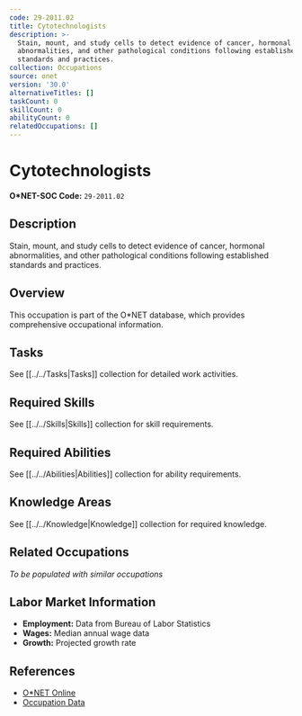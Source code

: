 ```yaml
---
code: 29-2011.02
title: Cytotechnologists
description: >-
  Stain, mount, and study cells to detect evidence of cancer, hormonal
  abnormalities, and other pathological conditions following established
  standards and practices.
collection: Occupations
source: onet
version: '30.0'
alternativeTitles: []
taskCount: 0
skillCount: 0
abilityCount: 0
relatedOccupations: []
---
```

# Cytotechnologists

**O*NET-SOC Code:** `29-2011.02`

## Description

Stain, mount, and study cells to detect evidence of cancer, hormonal abnormalities, and other pathological conditions following established standards and practices.

## Overview

This occupation is part of the O*NET database, which provides comprehensive occupational information.

## Tasks

See [[../../Tasks|Tasks]] collection for detailed work activities.

## Required Skills

See [[../../Skills|Skills]] collection for skill requirements.

## Required Abilities

See [[../../Abilities|Abilities]] collection for ability requirements.

## Knowledge Areas

See [[../../Knowledge|Knowledge]] collection for required knowledge.

## Related Occupations

*To be populated with similar occupations*

## Labor Market Information

- **Employment:** Data from Bureau of Labor Statistics
- **Wages:** Median annual wage data
- **Growth:** Projected growth rate

## References

- [O*NET Online](https://www.onetonline.org/link/summary/29-2011.02)
- [Occupation Data](https://www.onetcenter.org/)
